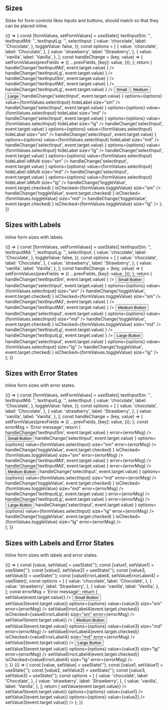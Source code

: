
<Meta title="Patterns/Form Controls" />

## Sizes

Sizes for form controls likes inputs and buttons, should match so that they can be placed inline.

<Canvas>
  <Story name="Sizes">
    {() => {
      const [formValues, setFormValues] = useState({
        textInputSm: '',
        textInputMd: '',
        textInputLg: '',
        selectInput: {
          value: 'chocolate',
          label: 'Chocolate',
        },
        toggleValue: false,
      });
      const options = [
        {
          value: 'chocolate',
          label: 'Chocolate',
        },
        {
          value: 'strawberry',
          label: 'Strawberry',
        },
        {
          value: 'vanilla',
          label: 'Vanilla',
        },
      ];
      const handleChange = (key, value) => {
        setFormValues(prevFields => ({
          ...prevFields,
          [key]: value,
        }));
      };
      return (
        <Box direction="row" gap="xs">
          <Box gap="sm" width="110px">
            <Box height="32px" />
            <Box display="block">
              <TextInputFloating
                label="floating md"
                id="mdTextFloating"
                value={formValues.textInputMd}
                placeholder="Medium"
                onChange={event =>
                  handleChange('textInputMd', event.target.value)
                }
              />
            </Box>
            <Box>
              <TextInputFloating
                label="floating lg"
                id="lgTextFloating"
                value={formValues.textInputLg}
                placeholder="Large"
                size="lg"
                onChange={event =>
                  handleChange('textInputLg', event.target.value)
                }
              />
            </Box>
          </Box>
          <Box gap="sm" width="110px">
            <Box display="block">
              <TextInput
                id="smText"
                value={formValues.textInputSm}
                placeholder="Small"
                size="sm"
                onChange={event =>
                  handleChange('textInputSm', event.target.value)
                }
              />
            </Box>
            <Box display="block">
              <TextInput
                id="mdText"
                value={formValues.textInputMd}
                placeholder="Medium"
                onChange={event =>
                  handleChange('textInputMd', event.target.value)
                }
              />
            </Box>
            <Box>
              <TextInput
                id="lgText"
                value={formValues.textInputLg}
                placeholder="Large"
                size="lg"
                onChange={event =>
                  handleChange('textInputLg', event.target.value)
                }
              />
            </Box>
          </Box>
          <Box gap="sm" alignItems="flex-start" justifyContent="flex-start">
            <Button iconPrefix="add" size="sm">
              Small
            </Button>
            <Button iconPrefix="add" size="md">
              Medium
            </Button>
            <Button iconPrefix="add" size="lg">
              Large
            </Button>
          </Box>
          <Box gap="sm" width="150px" alignItems="flex-start">
            <SelectInputNative
              id="smallSelectNative"
              label="Label"
              onChange={event =>
                handleChange('selectInput', event.target.value)
              }
              options={options}
              value={formValues.selectInput}
              hideLabel
              size="sm"
            />
            <SelectInputNative
              id="mediumSelectNative"
              label="Label"
              onChange={event =>
                handleChange('selectInput', event.target.value)
              }
              options={options}
              value={formValues.selectInput}
              hideLabel
              size="md"
            />
            <SelectInputNative
              id="largeSelectNative"
              label="Label"
              onChange={event =>
                handleChange('selectInput', event.target.value)
              }
              options={options}
              value={formValues.selectInput}
              hideLabel
              size="lg"
            />
          </Box>
          <Box gap="sm" width="150px" alignItems="flex-start">
            <SelectInput
              id="smallSelect"
              label="Label"
              onChange={event =>
                handleChange('selectInput', event.target.value)
              }
              options={options}
              value={formValues.selectInput}
              hideLabel
              size="sm"
            />
            <SelectInput
              id="mediumSelect"
              label="Label"
              onChange={event =>
                handleChange('selectInput', event.target.value)
              }
              options={options}
              value={formValues.selectInput}
              hideLabel
              size="md"
            />
            <SelectInput
              id="largeSelect"
              label="Label"
              onChange={event =>
                handleChange('selectInput', event.target.value)
              }
              options={options}
              value={formValues.selectInput}
              hideLabel
              size="lg"
            />
          </Box>
          <Box gap="sm" width="200px" alignItems="flex-start">
            <SelectInput
              id="smallMultiSelect"
              label="Label"
              onChange={event =>
                handleChange('selectInput', event.target.value)
              }
              options={options}
              value={formValues.selectInput}
              hideLabel
              isMulti
              size="sm"
            />
            <SelectInput
              id="mediumMultiSelect"
              label="Label"
              onChange={event =>
                handleChange('selectInput', event.target.value)
              }
              options={options}
              value={formValues.selectInput}
              hideLabel
              isMulti
              size="md"
            />
            <SelectInput
              id="largeMultiSelect"
              label="Label"
              onChange={event =>
                handleChange('selectInput', event.target.value)
              }
              options={options}
              value={formValues.selectInput}
              hideLabel
              isMulti
              size="lg"
            />
          </Box>
          <Box gap="sm" width="160px">
            <Box height="32px" justifyContent="center">
              <Toggle
                id="smToggle"
                label="small toggle"
                hideLabel
                onChange={event =>
                  handleChange('toggleValue', event.target.checked)
                }
                isChecked={formValues.toggleValue}
                size="sm"
              />
            </Box>
            <Box height="42px" justifyContent="center">
              <Toggle
                id="mdToggle"
                label="medium toggle"
                hideLabel
                onChange={event =>
                  handleChange('toggleValue', event.target.checked)
                }
                isChecked={formValues.toggleValue}
                size="md"
              />
            </Box>
            <Box height="55px" justifyContent="center">
              <Toggle
                id="lgToggle"
                label="large toggle"
                hideLabel
                onChange={event =>
                  handleChange('toggleValue', event.target.checked)
                }
                isChecked={formValues.toggleValue}
                size="lg"
              />
            </Box>
          </Box>
        </Box>
      );
    }}
  </Story>
</Canvas>

## Sizes with Labels

Inline form sizes with labels.

<Canvas>
  <Story name="Sizes with Labels">
    {() => {
      const [formValues, setFormValues] = useState({
        textInputSm: '',
        textInputMd: '',
        textInputLg: '',
        selectInput: {
          value: 'chocolate',
          label: 'Chocolate',
        },
        toggleValue: false,
      });
      const options = [
        {
          value: 'chocolate',
          label: 'Chocolate',
        },
        {
          value: 'strawberry',
          label: 'Strawberry',
        },
        {
          value: 'vanilla',
          label: 'Vanilla',
        },
      ];
      const handleChange = (key, value) => {
        setFormValues(prevFields => ({
          ...prevFields,
          [key]: value,
        }));
      };
      return (
        <div>
          <Box direction="row" gap="sm" padding="sm">
            <Box width="30" />
            <Box width="30">
              <TextInput
                id="smTextLabel"
                value={formValues.textInputSm}
                placeholder="Small"
                size="sm"
                label="Label"
                onChange={event =>
                  handleChange('textInputSm', event.target.value)
                }
              />
            </Box>
            <Box alignItems="flex-end" direction="row">
              <Button iconPrefix="property-agreement" size="sm">
                Small Button
              </Button>
            </Box>
            <Box width="160px">
              <SelectInput
                id="smSelectLabel"
                label="Label"
                onChange={event =>
                  handleChange('selectInput', event.target.value)
                }
                options={options}
                value={formValues.selectInput}
                size="sm"
              />
            </Box>
            <Box justifyContent="center">
              <Toggle
                id="smToggleLabel"
                label="small toggle"
                onChange={event =>
                  handleChange('toggleValue', event.target.checked)
                }
                isChecked={formValues.toggleValue}
                size="sm"
              />
            </Box>
          </Box>
          <Box direction="row" alignItems="flex-end" gap="sm" padding="sm">
            <Box width="30">
              <TextInputFloating
                id="mdTextLabelFloating"
                value={formValues.textInputMd}
                placeholder="Floating MD"
                size="md"
                label="Floating Label"
                onChange={event =>
                  handleChange('textInputMd', event.target.value)
                }
              />
            </Box>
            <Box width="30">
              <TextInput
                id="mdTextLabel"
                value={formValues.textInputMd}
                placeholder="Medium"
                label="Label"
                onChange={event =>
                  handleChange('textInputMd', event.target.value)
                }
              />
            </Box>
            <Box alignItems="flex-end" direction="row">
              <Button iconPrefix="property-agreement">Medium Button</Button>
            </Box>
            <Box width="160px">
              <SelectInput
                id="mdSelectLabel"
                label="Label"
                onChange={event =>
                  handleChange('selectInput', event.target.value)
                }
                options={options}
                value={formValues.selectInput}
                size="md"
              />
            </Box>
            <Box justifyContent="center">
              <Toggle
                id="mdToggleLabel"
                label="medium toggle"
                onChange={event =>
                  handleChange('toggleValue', event.target.checked)
                }
                isChecked={formValues.toggleValue}
                size="md"
              />
            </Box>
          </Box>
          <Box direction="row" alignItems="flex-end" gap="sm" padding="sm">
            <Box width="30">
              <TextInputFloating
                id="lgTextLabelFloating"
                value={formValues.textInputLg}
                placeholder="Floating Lg"
                size="lg"
                label="Floating Label"
                onChange={event =>
                  handleChange('textInputLg', event.target.value)
                }
              />
            </Box>
            <Box width="30">
              <TextInput
                id="lgTextLabel"
                value={formValues.textInputLg}
                placeholder="Large"
                size="lg"
                label="Label"
                onChange={event =>
                  handleChange('textInputLg', event.target.value)
                }
              />
            </Box>
            <Box alignItems="flex-end" direction="row">
              <Button iconPrefix="property-agreement" size="lg">
                Large Button
              </Button>
            </Box>
            <Box width="160px">
              <SelectInput
                id="lgSelectLabel"
                label="Label"
                onChange={event =>
                  handleChange('selectInput', event.target.value)
                }
                options={options}
                value={formValues.selectInput}
                size="lg"
              />
            </Box>
            <Box justifyContent="center">
              <Toggle
                id="lgToggleLabel"
                label="large toggle"
                onChange={event =>
                  handleChange('toggleValue', event.target.checked)
                }
                isChecked={formValues.toggleValue}
                size="lg"
              />
            </Box>
          </Box>
        </div>
      );
    }}
  </Story>
</Canvas>

## Sizes with Error States

Inline form sizes with error states.

<Canvas>
  <Story name="Sizes with Error State">
    {() => {
      const [formValues, setFormValues] = useState({
        textInputSm: '',
        textInputMd: '',
        textInputLg: '',
        selectInput: {
          value: 'chocolate',
          label: 'Chocolate',
        },
        toggleValue: false,
      });
      const options = [
        {
          value: 'chocolate',
          label: 'Chocolate',
        },
        {
          value: 'strawberry',
          label: 'Strawberry',
        },
        {
          value: 'vanilla',
          label: 'Vanilla',
        },
      ];
      const handleChange = (key, value) => {
        setFormValues(prevFields => ({
          ...prevFields,
          [key]: value,
        }));
      };
      const errorMsg = 'Error message';
      return (
        <div>
          <Box direction="row" gap="sm" padding="sm">
            <Box width="30" />
            <Box width="30">
              <TextInput
                id="smTextLabel"
                value={formValues.textInputSm}
                placeholder="Small"
                size="sm"
                label="Label"
                onChange={event =>
                  handleChange('textInputSm', event.target.value)
                }
                error={errorMsg}
              />
            </Box>
            <Box alignItems="flex-end" direction="row">
              <Button iconPrefix="property-agreement" size="sm">
                Small Button
              </Button>
            </Box>
            <Box width="160px">
              <SelectInput
                id="smSelectLabel"
                label="Label"
                onChange={event =>
                  handleChange('selectInput', event.target.value)
                }
                options={options}
                value={formValues.selectInput}
                size="sm"
                error={errorMsg}
              />
            </Box>
            <Box justifyContent="center">
              <Toggle
                id="smToggleLabel"
                label="small toggle"
                onChange={event =>
                  handleChange('toggleValue', event.target.checked)
                }
                isChecked={formValues.toggleValue}
                size="sm"
                error={errorMsg}
              />
            </Box>
          </Box>
          <Box direction="row" alignItems="flex-end" gap="sm" padding="sm">
            <Box width="30">
              <TextInputFloating
                id="mdTextLabelFloating"
                value={formValues.textInputMd}
                placeholder="Floating MD"
                size="md"
                label="Floating Label"
                onChange={event =>
                  handleChange('textInputMd', event.target.value)
                }
                error={errorMsg}
              />
            </Box>
            <Box width="30">
              <TextInput
                id="mdTextLabel"
                value={formValues.textInputMd}
                placeholder="Medium"
                label="Label"
                onChange={event =>
                  handleChange('textInputMd', event.target.value)
                }
                error={errorMsg}
              />
            </Box>
            <Box alignItems="flex-end" direction="row">
              <Button iconPrefix="property-agreement">Medium Button</Button>
            </Box>
            <Box width="160px">
              <SelectInput
                id="mdSelectLabel"
                label="Label"
                onChange={event =>
                  handleChange('selectInput', event.target.value)
                }
                options={options}
                value={formValues.selectInput}
                size="md"
                error={errorMsg}
              />
            </Box>
            <Box justifyContent="center">
              <Toggle
                id="mdToggleLabel"
                label="medium toggle"
                onChange={event =>
                  handleChange('toggleValue', event.target.checked)
                }
                isChecked={formValues.toggleValue}
                size="md"
                error={errorMsg}
              />
            </Box>
          </Box>
          <Box direction="row" alignItems="flex-end" gap="sm" padding="sm">
            <Box width="30">
              <TextInputFloating
                id="lgTextLabelFloating"
                value={formValues.textInputLg}
                placeholder="Floating Lg"
                size="lg"
                label="Floating Label"
                onChange={event =>
                  handleChange('textInputLg', event.target.value)
                }
                error={errorMsg}
              />
            </Box>
            <Box width="30">
              <TextInput
                id="lgTextLabel"
                value={formValues.textInputLg}
                placeholder="Large"
                size="lg"
                label="Label"
                onChange={event =>
                  handleChange('textInputLg', event.target.value)
                }
                error={errorMsg}
              />
            </Box>
            <Box alignItems="flex-end" direction="row">
              <Button iconPrefix="property-agreement" size="lg">
                Large Button
              </Button>
            </Box>
            <Box width="160px">
              <SelectInput
                id="lgSelectLabel"
                label="Label"
                onChange={event =>
                  handleChange('selectInput', event.target.value)
                }
                options={options}
                value={formValues.selectInput}
                size="lg"
                error={errorMsg}
              />
            </Box>
            <Box justifyContent="center">
              <Toggle
                id="lgToggleLabel"
                label="large toggle"
                onChange={event =>
                  handleChange('toggleValue', event.target.checked)
                }
                isChecked={formValues.toggleValue}
                size="lg"
                error={errorMsg}
              />
            </Box>
          </Box>
        </div>
      );
    }}
  </Story>
</Canvas>

## Sizes with Labels and Error States

Inline form sizes with labels and error states.

<Canvas>
  <Story name="Sizes with Labels and Error State">
    {() => {
      const [value, setValue] = useState('');
      const [value1, setValue1] = useState('');
      const [value2, setValue2] = useState('');
      const [value3, setValue3] = useState('');
      const [valueErrorLabel4, setValueErrorLabel4] = useState();
      const options = [
        {
          value: 'chocolate',
          label: 'Chocolate',
        },
        {
          value: 'strawberry',
          label: 'Strawberry',
        },
        {
          value: 'vanilla',
          label: 'Vanilla',
        },
      ];
      const errorMsg = 'Error message';
      return (
        <div>
          <Box direction="row" gap="sm" padding="sm">
            <Box width="30">
              <TextInput
                id="smErrorLabelText"
                value={value}
                placeholder="Small"
                size="sm"
                label="Label"
                error={errorMsg}
                onChange={event => setValue(event.target.value)}
              />
            </Box>
            <Box alignItems="center" direction="row">
              <Button iconPrefix="property-agreement" size="sm">
                Small Button
              </Button>
            </Box>
            <Box width="160px">
              <SelectInput
                id="smErrorLabelSelect"
                label="Label"
                onChange={event => setValue3(event.target.value)}
                options={options}
                value={value3}
                size="sm"
                error={errorMsg}
              />
            </Box>
            <Box justifyContent="center">
              <Toggle
                id="smToggleErrorLabel"
                label="small toggle"
                onChange={event => setValueErrorLabel4(event.target.checked)}
                isChecked={valueErrorLabel4}
                size="sm"
                error={errorMsg}
              />
            </Box>
          </Box>
          <Box direction="row" gap="sm" padding="sm">
            <Box width="30">
              <TextInput
                id="mdErrorLabelText"
                value={value1}
                placeholder="Medium"
                label="Label"
                error={errorMsg}
                onChange={event => setValue1(event.target.value)}
              />
            </Box>
            <Box alignItems="center" direction="row">
              <Button iconPrefix="property-agreement">Medium Button</Button>
            </Box>
            <Box width="160px">
              <SelectInput
                id="mdErrorLabelSelect"
                label="Label"
                onChange={event => setValue3(event.target.value)}
                options={options}
                value={value3}
                size="md"
                error={errorMsg}
              />
            </Box>
            <Box justifyContent="center">
              <Toggle
                id="mdToggleErrorLabel"
                label="medium toggle"
                onChange={event => setValueErrorLabel4(event.target.checked)}
                isChecked={valueErrorLabel4}
                size="md"
                error={errorMsg}
              />
            </Box>
          </Box>
          <Box direction="row" gap="sm" padding="sm">
            <Box width="30">
              <TextInput
                id="lgErrorLabelText"
                value={value2}
                placeholder="Large"
                size="lg"
                label="Label"
                error={errorMsg}
                onChange={event => setValue2(event.target.value)}
              />
            </Box>
            <Box alignItems="center" direction="row">
              <Button iconPrefix="property-agreement" size="lg">
                Large Button
              </Button>
            </Box>
            <Box width="160px">
              <SelectInput
                id="lgSelect"
                label="Label"
                onChange={event => setValue3(event.target.value)}
                options={options}
                value={value3}
                size="lg"
                error={errorMsg}
              />
            </Box>
            <Box justifyContent="center">
              <Toggle
                id="lgToggleErrorLabel"
                label="large toggle"
                onChange={event => setValueErrorLabel4(event.target.checked)}
                isChecked={valueErrorLabel4}
                size="lg"
                error={errorMsg}
              />
            </Box>
          </Box>
        </div>
      );
    }}
  </Story>
</Canvas>

<Canvas>
  <Story name="Adjacent Inputs">
    {() => {
      const [value, setValue] = useState('');
      const [value1, setValue1] = useState('');
      const [value2, setValue2] = useState('');
      const [value3, setValue3] = useState('');
      const options = [
        {
          value: 'chocolate',
          label: 'Chocolate',
        },
        {
          value: 'strawberry',
          label: 'Strawberry',
        },
        {
          value: 'vanilla',
          label: 'Vanilla',
        },
      ];
      return (
        <Box direction="row" gap="lg">
          <TextInput
            id="textInput"
            value={value}
            label="Text Input"
            onChange={event => setValue(event.target.value)}
          />
          <SelectInput
            id="selectInput"
            label="Select Input"
            onChange={event => setValue1(event.target.value)}
            options={options}
            value={value1}
          />
          <SelectInputNative
            id="selectInputNative"
            label="Select InputNative"
            onChange={event => setValue2(event.target.value)}
            options={options}
            value={value2}
          />
          <TextInput
            id="textInput2"
            value={value3}
            label="Second Text Input"
            onChange={event => setValue3(event.target.value)}
          />
        </Box>
      );
    }}
  </Story>
</Canvas>
